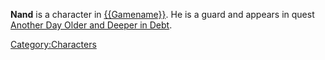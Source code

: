 {{stub}}

{{Character
| race = Kra'deshi
| location = 
| faction = admiralty
| title = Guard
}}

'''Nand''' is a character in [[{{Gamename}}]]. He is a guard and appears in quest [[Another Day Older and Deeper in Debt]].

[[Category:Characters]]
